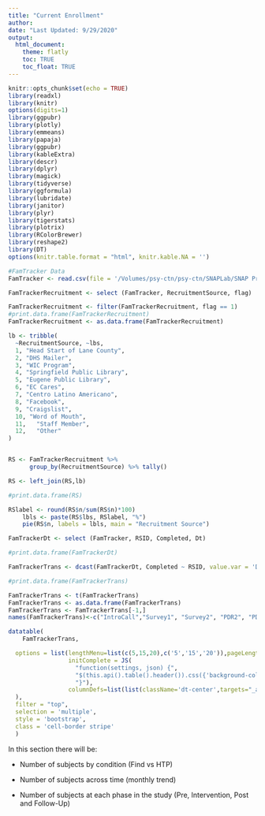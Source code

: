 ```yaml
---
title: "Current Enrollment"
author: 
date: "Last Updated: 9/29/2020"
output: 
  html_document:
    theme: flatly
    toc: TRUE
    toc_float: TRUE
---
```

```r

knitr::opts_chunk$set(echo = TRUE)
library(readxl)
library(knitr)
options(digits=1)
library(ggpubr)
library(plotly)
library(emmeans)
library(papaja)
library(ggpubr)
library(kableExtra)
library(descr)
library(dplyr)
library(magick)
library(tidyverse)
library(ggformula)
library(lubridate)
library(janitor)
library(plyr)
library(tigerstats)
library(plotrix)
library(RColorBrewer)
library(reshape2)
library(DT)
options(knitr.table.format = "html", knitr.kable.NA = '') 
```



```r
#FamTracker Data
FamTracker <- read.csv(file = '/Volumes/psy-ctn/psy-ctn/SNAPLab/SNAP Projects/SEAL/00_rSEAL/01_Data_Management/rSeal Dashboard.csv')

FamTrackerRecruitment <- select (FamTracker, RecruitmentSource, flag)

FamTrackerRecruitment <- filter(FamTrackerRecruitment, flag == 1)
#print.data.frame(FamTrackerRecruitment)
FamTrackerRecruitment <- as.data.frame(FamTrackerRecruitment)

lb <- tribble(
  ~RecruitmentSource, ~lbs,
  1, "Head Start of Lane County",
  2, "DHS Mailer",
  3, "WIC Program",
  4, "Springfield Public Library",
  5, "Eugene Public Library",
  6, "EC Cares",
  7, "Centro Latino Americano",
  8, "Facebook",
  9, "Craigslist",
  10, "Word of Mouth",
  11,	"Staff Member",
  12,	"Other"
)


RS <- FamTrackerRecruitment %>% 
      group_by(RecruitmentSource) %>% tally()

RS <- left_join(RS,lb)

#print.data.frame(RS)

RSlabel <- round(RS$n/sum(RS$n)*100)
    lbls <- paste(RS$lbs, RSlabel, "%")
    pie(RS$n, labels = lbls, main = "Recruitment Source")

FamTrackerDt <- select (FamTracker, RSID, Completed, Dt)

#print.data.frame(FamTrackerDt)

FamTrackerTrans <- dcast(FamTrackerDt, Completed ~ RSID, value.var = 'Dt')

#print.data.frame(FamTrackerTrans)

FamTrackerTrans <- t(FamTrackerTrans)
FamTrackerTrans <- as.data.frame(FamTrackerTrans)
FamTrackerTrans <- FamTrackerTrans[-1,]
names(FamTrackerTrans)<-c("IntroCall","Survey1", "Survey2", "PDR2", "PDR3", "LENA1", "LENA2")

datatable(
    FamTrackerTrans,

  options = list(lengthMenu=list(c(5,15,20),c('5','15','20')),pageLength=50,scrollX=TRUE,scrollCollapse=TRUE,
                 initComplete = JS(
                   "function(settings, json) {",
                   "$(this.api().table().header()).css({'background-color': '#F0F8FF', 'color': '1c1b1b'});",
                   "}"),
                 columnDefs=list(list(className='dt-center',targets="_all"))
  ),
  filter = "top",
  selection = 'multiple',
  style = 'bootstrap',
  class = 'cell-border stripe'
  ) 

```



In this section there will be:
  
  - Number of subjects by condition (Find vs HTP)
  
  - Number of subjects across time (monthly trend)
  
  - Number of subjects at each phase in the study (Pre, Intervention, Post and Follow-Up)

